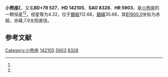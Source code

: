 {{Starbox begin
| name = 小熊座ζ
}}
{{Starbox observe
| epoch = [[J2000.0|J2000.0]]
| constell = [[小熊座|小熊座]]<ref name=SIMBAD>{{cite web
 | url=http://simbad.u-strasbg.fr/simbad/sim-id?Ident=HR+5903
 | title=Pulsating variable Star
 | publisher=Centre de Données astronomiques de Strasbourg
 | work=SIMBAD
 | accessdate=2012-07-13
 | archive-date=2019-08-09
 | archive-url=https://web.archive.org/web/20190809161222/http://simbad.u-strasbg.fr/simbad/sim-id?Ident=HR+5903
 | dead-url=no
 }}</ref><ref name=DATA>{{cite web
 | url=http://vizier.u-strasbg.fr/viz-bin/VizieR-5?-out.add=.&-source=5050&-corr=PK=HR&-out.max=9999&HR=5903
 | title=VizieR Detailed Page
 | accessdate=2012-07-13
 | archive-url=https://web.archive.org/web/20160305082810/http://vizier.u-strasbg.fr/viz-bin/VizieR-5?-out.add=.&-source=5050&-corr=PK=HR&-out.max=9999&HR=5903
 | archive-date=2016-03-05
 | dead-url=yes
 }}</ref>
| 星官 = 
| ra = {{RA|15|44|3.5}}<ref name=SIMBAD /><ref name=DATA />
| dec = {{DEC|+77|47|40}}<ref name=SIMBAD /><ref name=DATA />
| appmag_v = 4.32<ref name=SIMBAD /><ref name=DATA />
}}
{{Starbox character
| class = A3Vn<ref name=SIMBAD /><ref name=DATA />
| b-v = 0.04<ref name=SIMBAD /><ref name=DATA />
| u-b = 0.05<ref name=SIMBAD /><ref name=DATA />
| r-i = 0.01<ref name=SIMBAD /><ref name=DATA />
| variable = 
}}
{{Starbox astrometry
| radial_v = 0.05
| prop_mo_ra = -13
| parallax = 0.016
| p_error = 
}}
{{Starbox catalog
| names =BD+78 527，[[SAO星表|SAO]] 8328，[[HD星表|HD]] 142105，[[HR星表|HR]] 5903}}
{{Starbox reference |Simbad=HR+5903}}
{{Starbox end}}

'''小熊座ζ'''，又名'''BD+78 527'''，'''HD 142105'''、'''SAO 8328'''、'''HR 5903'''，是[[小熊座|小熊座]]的一颗恒星<ref name=SIMBAD /><ref name=DATA />，视星等为4.32，位于[[銀道座標系|銀經]]112.68，[[銀道座標系|銀緯]]35.66，其[[B1900.0|B1900.0]]坐标为赤經{{RA|15|47|37.2}}，赤緯{{DEC|+78|35.66|8}},7.9太阳直径。

== 参考文献 ==
{{reflist}}

{{star-stub}}

{{小熊座恒星}}
[[Category:小熊座|Category:小熊座]]
[[Category:HD和HDE天體|142105]]
[[Category:HR天體|5903]]
[[Category:SAO天體|8328]]